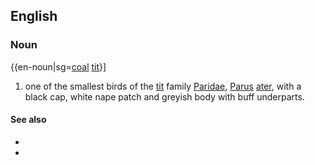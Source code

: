 {{wikipedia}}
==English==

===Noun===
{{en-noun|sg=[[coal]] [[tit]]}]

# one of the smallest birds of the [[tit]] family [[Paridae]], [[Parus]] [[ater]], with a black cap, white nape patch and greyish body with buff underparts.

====See also====
*{{specieslite|Parus alter}}
*{{commonslite}}